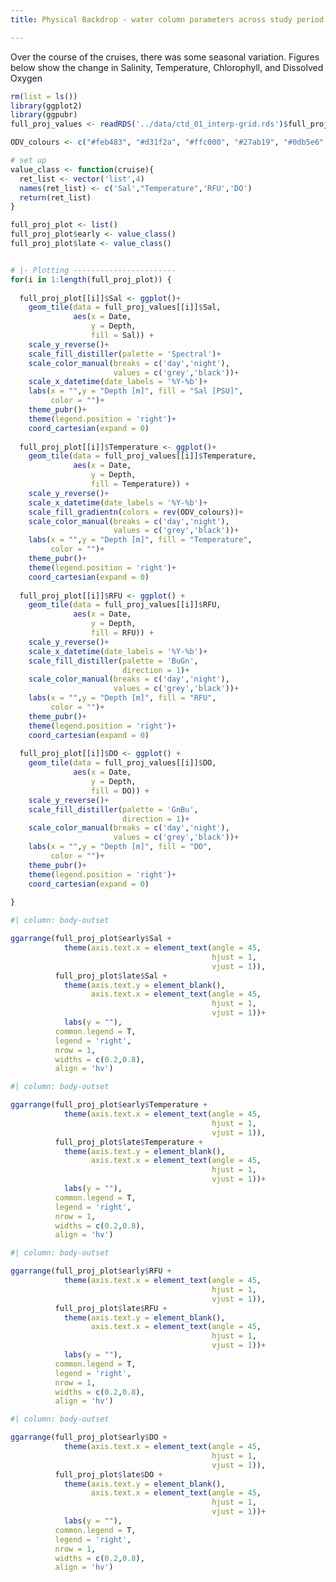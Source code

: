 ```yaml
---
title: Physical Backdrop - water column parameters across study period

---
```


Over the course of the cruises, there was some seasonal variation. Figures below show the change in Salinity, Temperature, Chlorophyll, and Dissolved Oxygen

```r
rm(list = ls())
library(ggplot2)
library(ggpubr)
full_proj_values <- readRDS('../data/ctd_01_interp-grid.rds')$full_proj

ODV_colours <- c("#feb483", "#d31f2a", "#ffc000", "#27ab19", "#0db5e6", "#7139fe", "#d16cfa")

# set up
value_class <- function(cruise){
  ret_list <- vector('list',4)
  names(ret_list) <- c('Sal',"Temperature",'RFU','DO')
  return(ret_list)
}

full_proj_plot <- list()
full_proj_plot$early <- value_class()
full_proj_plot$late <- value_class()


# |- Plotting -----------------------
for(i in 1:length(full_proj_plot)) {
  
  full_proj_plot[[i]]$Sal <- ggplot()+
    geom_tile(data = full_proj_values[[i]]$Sal,
              aes(x = Date,
                  y = Depth,
                  fill = Sal)) +
    scale_y_reverse()+
    scale_fill_distiller(palette = 'Spectral')+
    scale_color_manual(breaks = c('day','night'),
                       values = c('grey','black'))+
    scale_x_datetime(date_labels = '%Y-%b')+
    labs(x = "",y = "Depth [m]", fill = "Sal [PSU]",
         color = "")+
    theme_pubr()+
    theme(legend.position = 'right')+
    coord_cartesian(expand = 0)
  
  full_proj_plot[[i]]$Temperature <- ggplot()+
    geom_tile(data = full_proj_values[[i]]$Temperature,
              aes(x = Date,
                  y = Depth,
                  fill = Temperature)) +
    scale_y_reverse()+
    scale_x_datetime(date_labels = '%Y-%b')+
    scale_fill_gradientn(colors = rev(ODV_colours))+
    scale_color_manual(breaks = c('day','night'),
                       values = c('grey','black'))+
    labs(x = "",y = "Depth [m]", fill = "Temperature",
         color = "")+
    theme_pubr()+
    theme(legend.position = 'right')+
    coord_cartesian(expand = 0)
  
  full_proj_plot[[i]]$RFU <- ggplot() + 
    geom_tile(data = full_proj_values[[i]]$RFU,
              aes(x = Date,
                  y = Depth,
                  fill = RFU)) +
    scale_y_reverse()+
    scale_x_datetime(date_labels = '%Y-%b')+
    scale_fill_distiller(palette = 'BuGn',
                         direction = 1)+
    scale_color_manual(breaks = c('day','night'),
                       values = c('grey','black'))+
    labs(x = "",y = "Depth [m]", fill = "RFU",
         color = "")+
    theme_pubr()+
    theme(legend.position = 'right')+
    coord_cartesian(expand = 0)
  
  full_proj_plot[[i]]$DO <- ggplot() + 
    geom_tile(data = full_proj_values[[i]]$DO,
              aes(x = Date,
                  y = Depth,
                  fill = DO)) +
    scale_y_reverse()+
    scale_fill_distiller(palette = 'GnBu',
                         direction = 1)+
    scale_color_manual(breaks = c('day','night'),
                       values = c('grey','black'))+
    labs(x = "",y = "Depth [m]", fill = "DO",
         color = "")+
    theme_pubr()+
    theme(legend.position = 'right')+
    coord_cartesian(expand = 0)
  
}
```


```r
#| column: body-outset

ggarrange(full_proj_plot$early$Sal +
            theme(axis.text.x = element_text(angle = 45,
                                             hjust = 1,
                                             vjust = 1)),
          full_proj_plot$late$Sal +
            theme(axis.text.y = element_blank(),
                  axis.text.x = element_text(angle = 45,
                                             hjust = 1,
                                             vjust = 1))+
            labs(y = ""),
          common.legend = T,
          legend = 'right',
          nrow = 1,
          widths = c(0.2,0.8),
          align = 'hv')
```



```r
#| column: body-outset

ggarrange(full_proj_plot$early$Temperature +
            theme(axis.text.x = element_text(angle = 45,
                                             hjust = 1,
                                             vjust = 1)),
          full_proj_plot$late$Temperature +
            theme(axis.text.y = element_blank(),
                  axis.text.x = element_text(angle = 45,
                                             hjust = 1,
                                             vjust = 1))+
            labs(y = ""),
          common.legend = T,
          legend = 'right',
          nrow = 1,
          widths = c(0.2,0.8),
          align = 'hv')
```



```r
#| column: body-outset

ggarrange(full_proj_plot$early$RFU +
            theme(axis.text.x = element_text(angle = 45,
                                             hjust = 1,
                                             vjust = 1)),
          full_proj_plot$late$RFU +
            theme(axis.text.y = element_blank(),
                  axis.text.x = element_text(angle = 45,
                                             hjust = 1,
                                             vjust = 1))+
            labs(y = ""),
          common.legend = T,
          legend = 'right',
          nrow = 1,
          widths = c(0.2,0.8),
          align = 'hv')
```


```r
#| column: body-outset

ggarrange(full_proj_plot$early$DO +
            theme(axis.text.x = element_text(angle = 45,
                                             hjust = 1,
                                             vjust = 1)),
          full_proj_plot$late$DO +
            theme(axis.text.y = element_blank(),
                  axis.text.x = element_text(angle = 45,
                                             hjust = 1,
                                             vjust = 1))+
            labs(y = ""),
          common.legend = T,
          legend = 'right',
          nrow = 1,
          widths = c(0.2,0.8),
          align = 'hv')
```